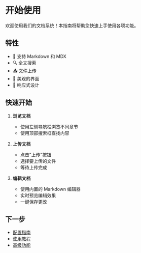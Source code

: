 # 开始使用

欢迎使用我们的文档系统！本指南将帮助您快速上手使用各项功能。

## 特性

- 📝 支持 Markdown 和 MDX
- 🔍 全文搜索
- 📤 文件上传
- 🎨 美观的界面
- 📱 响应式设计

## 快速开始

1. **浏览文档**
   - 使用左侧导航栏浏览不同章节
   - 使用顶部搜索框查找内容

2. **上传文档**
   - 点击"上传"按钮
   - 选择要上传的文件
   - 等待上传完成

3. **编辑文档**
   - 使用内置的 Markdown 编辑器
   - 实时预览编辑效果
   - 一键保存更改

## 下一步

- [配置指南](/docs/configuration)
- [使用教程](/docs/usage)
- [高级功能](/docs/advanced) 